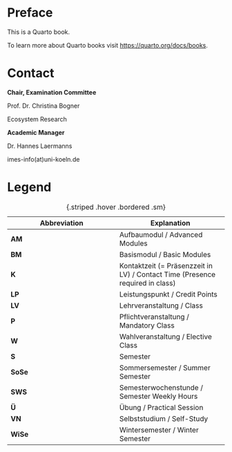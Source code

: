 # Preface {.unnumbered}

This is a Quarto book.

To learn more about Quarto books visit <https://quarto.org/docs/books>.

# Contact {.unnamered}

**Chair, Examination Committee**

Prof. Dr. Christina Bogner

Ecosystem Research


**Academic Manager**

Dr. Hannes Laermanns

imes-info(at)uni-koeln.de

# Legend {.unnumbered}

| **Abbreviation** | **Explanation** |
|------------------|------------------|
| **AM** | Aufbaumodul / Advanced Modules |
| **BM** | Basismodul / Basic Modules |
| **K** | Kontaktzeit (= Präsenzzeit in LV) / Contact Time (Presence required in class) |
| **LP** | Leistungspunkt / Credit Points |
| **LV** | Lehrveranstaltung / Class |
| **P** | Pflichtveranstaltung / Mandatory Class |
| **W** | Wahlveranstaltung / Elective Class |
| **S** | Semester |
| **SoSe** | Sommersemester / Summer Semester |
| **SWS** | Semesterwochenstunde / Semester Weekly Hours |
| **Ü** | Übung / Practical Session |
| **VN** | Selbststudium / Self-Study |
| **WiSe** | Wintersemester / Winter Semester |
: {.striped .hover .bordered .sm}
